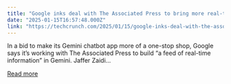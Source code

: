 ```yaml
---
title: "Google inks deal with The Associated Press to bring more real-time info to Gemini"
date: "2025-01-15T16:57:48.000Z"
link: "https://techcrunch.com/2025/01/15/google-inks-deal-with-the-associated-press-to-bring-more-real-time-info-to-gemini/"
---
```


In a bid to make its Gemini chatbot app more of a one-stop shop, Google says it&#8217;s working with The Associated Press to build &#8220;a feed of real-time information&#8221; in Gemini. Jaffer Zaidi...

[Read more](https://techcrunch.com/2025/01/15/google-inks-deal-with-the-associated-press-to-bring-more-real-time-info-to-gemini/)
